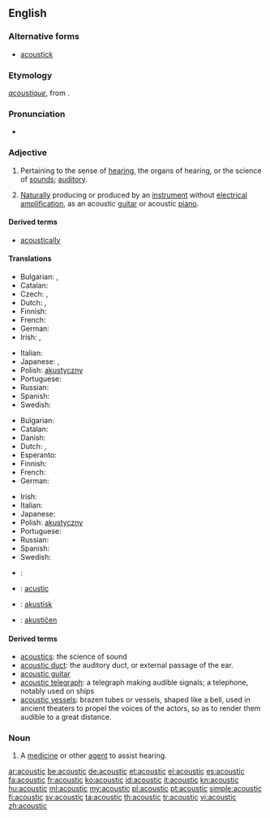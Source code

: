 ==English==

===Alternative forms===
* [[acoustick]] {{qualifier|obsolete}}

===Etymology===
{{etyl|fr}} ''[[acoustique]]'', from {{etyl|grc}} {{term|ἀκουστικός||auditory|tr=akoustikos|lang=grc}}.

===Pronunciation===
* {{audio|En-us-acoustic.ogg|Audio (US)}}

===Adjective===
{{en-adj|-}}

# Pertaining to the sense of [[hearing]], the organs of hearing, or the science of [[sounds]]; [[auditory]].
# {{music}} [[naturally|Naturally]] producing or produced by an [[instrument]] without [[electrical]] [[amplification]], as an acoustic [[guitar]] or acoustic [[piano]].

====Derived terms====
* [[acoustically]]

====Translations====
{{trans-top|pertaining to hearing or the science of sounds}}
* Bulgarian: {{t|bg|слухов}},  {{t|bg|акустичен}}
* Catalan: {{t|ca|acústic}}
* Czech: {{t|cs|akustický}}, {{t|cs|zvukový}}
* Dutch: {{t-|nl|akoestisch}}, {{t-|nl|akoestische}}
* Finnish: {{t-|fi|akustinen}}
* French: {{t+|fr|acoustique}}
* German: {{t+|de|akustisch}}
* Irish: {{t|ga|fuaimiúil}}, {{t|ga|fuaime}}
{{trans-mid}}
* Italian: {{t+|it|acustico}}
* Japanese: {{t|ja|音の|tr=oto-no}}, {{t|ja|音響の|tr=onkyō-no}}
* Polish: [[akustyczny]]
* Portuguese: {{t+|pt|acústico}}
* Russian: {{t+|ru|акустический|tr=akustíčeskij}}
* Spanish: {{t+|es|acústico}}
* Swedish: {{t+|sv|akustisk}}
{{trans-bottom}}

{{trans-top|producing or produced without electrical amplification}}
* Bulgarian: {{t|bg|акустичен}}
* Catalan: {{t|ca|acústic}}
* Danish: {{t-|da|akustisk}}
* Dutch: {{t-|nl|akoestisch}}, {{t-|nl|akoestische}}
* Esperanto: {{t-|eo|akustika|xs=Esperanto}}
* Finnish: {{t-|fi|akustinen}}
* French: {{t+|fr|acoustique}}
* German: {{t+|de|akustisch}}
{{trans-mid}}
* Irish: {{t|ga|fuaimiúil}}
* Italian: {{t+|it|acustico}}
* Japanese: {{t|ja|アコースティック|tr=akōsutikku}}
* Polish: [[akustyczny]]
* Portuguese: {{t+|pt|acústico}}
* Russian: {{t+|ru|акустический|tr=akustíčeskij}}
* Spanish: {{t+|es|acústico}}
* Swedish: {{t+|sv|akustisk}}
{{trans-bottom}}

{{checktrans-top}}
* {{ttbc|sh}}: {{t-|hr|akustičan}}
* {{ttbc|ia}}: [[acustic]]
* {{ttbc|no}}: [[akustisk]]
* {{ttbc|sl}}: [[akustičen]]
{{trans-bottom}}

====Derived terms====
* [[acoustics]]: the science of sound
* [[acoustic duct]]: the auditory duct, or external passage of the ear.
* [[acoustic guitar]]
* [[acoustic telegraph]]: a telegraph making audible signals; a telephone, notably used on ships
* [[acoustic vessels]]: brazen tubes or vessels, shaped like a bell, used in ancient theaters to propel the voices of the actors, so as to render them audible to a great distance.

===Noun===
{{en-noun}}

# {{medicine}} A [[medicine]] or other [[agent]] to assist hearing.

[[ar:acoustic]]
[[be:acoustic]]
[[de:acoustic]]
[[et:acoustic]]
[[el:acoustic]]
[[es:acoustic]]
[[fa:acoustic]]
[[fr:acoustic]]
[[ko:acoustic]]
[[id:acoustic]]
[[it:acoustic]]
[[kn:acoustic]]
[[hu:acoustic]]
[[ml:acoustic]]
[[my:acoustic]]
[[pl:acoustic]]
[[pt:acoustic]]
[[simple:acoustic]]
[[fi:acoustic]]
[[sv:acoustic]]
[[ta:acoustic]]
[[th:acoustic]]
[[tr:acoustic]]
[[vi:acoustic]]
[[zh:acoustic]]